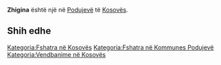 {{Fshat në 
 | Emri                = Zhigina
 | EmriAlt                = 
 | NAME_SHORT_FORM=      
 | NAME_GENERIC=      
 | NAME_SORT_NAME_RO=      ZHIGINA
 | FULL_NAME_RO = Zhigina
 | FULL_NAME_ND_RO=Zhigina
 | SORT_NAME_RG=ZHIGINA
 | FULL_NAME_RG=Zhigina
 | FULL_NAME_ND_RG=Zhigina
 | SRP_NAME_SHORT_FORM=      
 | SRP_NAME_GENERIC=      
 | SRP_NAME_SORT_NAME_RO=      
 | SRP_FULL_NAME_RO = 
 | SRP_FULL_NAME_ND_RO=
 | SRP_SORT_NAME_RG=
 | SRP_FULL_NAME_RG=
 | SRP_FULL_NAME_ND_RG=
 | Emri (Rasa dhanore) = 
 | Figura              = 
 | Shteti              = Kosovo
 | Komuna              = Podujevë
 | Kodi postar         = 
 | Sipërfaqja          = 

 | Popullsia           = 

 | Regj. i popullsisë  = 
 | Dend. e popullsisë  = 
 | Faqja zyrtare       = 
 <!--- Koordinatat ----> 
 | Gjerësia            = 42.977527
 | Gjatësia            = 21.226963
 | Lartësia            = 
}}
'''Zhigina''' është një [[]] në [[Podujevë]] të [[Kosovës]].

<!-- == Gjeografia == -->
<!-- == Historia == -->
<!-- == Demografia == -->
== Shih edhe ==
{{Komuna Podujevë}}
{{Kosovo-Administrata-Cung}}

[[Kategoria:Fshatra në Kosovës]]
[[Kategoria:Fshatra në Kommunes Podujevë]]
[[Kategoria:Vendbanime në Kosovës]]